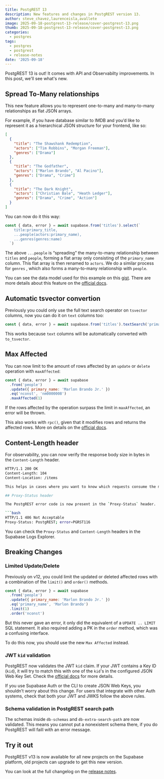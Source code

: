 ```yaml
---
title: PostgREST 13
description: New features and changes in PostgREST version 13.
author: steve_chavez,laurenceisla,avallete
image: 2025-09-18-postgrest-13-release/cover-postgrest-13.png
thumb: 2025-09-18-postgrest-13-release/cover-postgrest-13.png
categories:
  - postgres
tags:
  - postgres
  - postgrest
  - release-notes
date: '2025-09-18'
---
```


PostgREST 13 is out! It comes with API and Observabilty improvements. In this post, we'll see what's new.

## Spread To-Many relationships

This new feature allows you to represent one-to-many and many-to-many relationships as flat JSON arrays.

For example, if you have database similar to IMDB and you’d like to represent it as a hierarchical JSON structure for your frontend, like so:

```json
[
  {
    "title": "The Shawshank Redemption",
    "actors": ["Tim Robbins", "Morgan Freeman"],
    "genres": ["Drama"]
  },
  {
    "title": "The Godfather",
    "actors": ["Marlon Brando", "Al Pacino"],
    "genres": ["Drama", "Crime"]
  },
  {
    "title": "The Dark Knight",
    "actors": ["Christian Bale", "Heath Ledger"],
    "genres": ["Drama", "Crime", "Action"]
  }
]
```

You can now do it this way:

```js
const { data, error } = await supabase.from('titles').select(`
    title:primary_title,
    ...people(actors:primary_name),
    ...genres(genres:name)
  `)
```

The above `...people` is “spreading” the many-to-many relationship between `titles` and `people`, forming a flat array only consisting of the `primary_name` column. This flat array is then renamed to `actors`. We do a similar process for `genres` , which also forms a many-to-many relationship with `people`.

You can see the data model used for this example on this [gist](https://gist.github.com/steve-chavez/93f7ae04b4323e1952710af7129b32cf). There are more details about this feature on the [official docs](https://docs.postgrest.org/en/v13/references/api/resource_embedding.html#spread-to-many-relationships).

## Automatic tsvector convertion

Previously you could only use the full text search operator on `tsvector` columns, now you can do it on `text` columns too:

```js
const { data, error } = await supabase.from('titles').textSearch('primary_name', `'god' & 'father'`)
```

This works because `text` columns will be automatically converted with `to_tsvector`.

## Max Affected

You can now limit to the amount of rows affected by an `update` or `delete` operation with `maxAffected`:

```js
const { data, error } = await supabase
  .from('people')
  .update({ primary_name: 'Marlon Brando Jr.' })
  .eq('nconst', 'nm0000008')
  .maxAffected(1)
```

If the rows affected by the operation surpass the limit in `maxAffected`, an error will be thrown.

This also works with `rpc()`, given that it modifies rows and returns the affected rows. More on details on the [official docs](https://docs.postgrest.org/en/v13/references/api/preferences.html#max-affected).

## Content-Length header

For observability, you can now verify the response body size in bytes in the `Content-Length` header.

```bash
HTTP/1.1 200 OK
Content-Length: 104
Content-Location: /items

This helps in cases where you want to know which requests consume the most traffic to avoid exceeding egress limits.

## Proxy-Status header

The PostgREST error code is now present in the `Proxy-Status` header.

```bash
HTTP/1.1 406 Not Acceptable
Proxy-Status: PostgREST; error=PGRST116
```

You can check the `Proxy-Status` and `Content-Length` headers in the Supabase Logs Explorer.

## Breaking Changes

### Limited Update/Delete

Previously on v12, you could limit the updated or deleted affected rows with a combination of the `limit()` and `order()` methods.

```js
const { data, error } = await supabase
  .from('people')
  .update({ primary_name: 'Marlon Brando Jr.' })
  .eq('primary_name', 'Marlon Brando')
  .limit(1)
  .order('nconst')
```

But this never gave an error, it only did the equivalent of a `UPDATE .. LIMIT` SQL statement. It also required adding a PK in the `order` method, which was a confusing interface.

To do this now, you should use the new `Max Affected` instead.

### JWT `kid` validation

PostgREST now validates the JWT `kid` claim. If your JWT contains a Key ID (`kid`), it will try to match this with one of the `kid`'s in the configured JSON Web Key Set. Check the [official docs](https://docs.postgrest.org/en/v13/references/auth.html#jwk-kid-validation) for more details.

If you use Supabase Auth or the CLI to create JSON Web Keys, you shouldn’t worry about this change. For users that integrate with other Auth systems, check that both your JWT and JWKS follow the above rules.

### Schema validation in PostgREST search path

The schemas inside `db-schemas` and `db-extra-search-path` are now validated. This means you cannot put a nonexistent schema there, if you do PostgREST will faill with an error message.

## Try it out

PostgREST v13 is now available for all new projects on the Supabase platform, old projects can upgrade to get this new version.

You can look at the full changelog on the [release notes](https://github.com/PostgREST/postgrest/releases/tag/v13.0.0).
